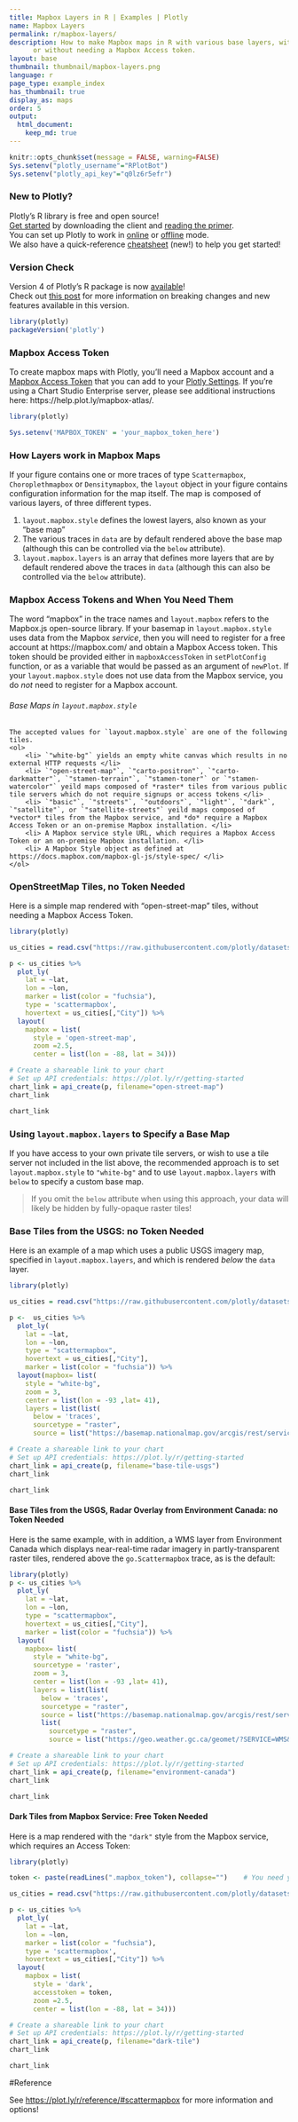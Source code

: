 ```yaml
---
title: Mapbox Layers in R | Examples | Plotly
name: Mapbox Layers
permalink: r/mapbox-layers/
description: How to make Mapbox maps in R with various base layers, with
      or without needing a Mapbox Access token.
layout: base
thumbnail: thumbnail/mapbox-layers.png
language: r
page_type: example_index
has_thumbnail: true
display_as: maps
order: 5
output:
  html_document:
    keep_md: true
---
```


```r
knitr::opts_chunk$set(message = FALSE, warning=FALSE)
Sys.setenv("plotly_username"="RPlotBot")
Sys.setenv("plotly_api_key"="q0lz6r5efr")
```
### New to Plotly?

Plotly's R library is free and open source!<br>
[Get started](https://plot.ly/r/getting-started/) by downloading the client and [reading the primer](https://plot.ly/r/getting-started/).<br>
You can set up Plotly to work in [online](https://plot.ly/r/getting-started/#hosting-graphs-in-your-online-plotly-account) or [offline](https://plot.ly/r/offline/) mode.<br>
We also have a quick-reference [cheatsheet](https://images.plot.ly/plotly-documentation/images/r_cheat_sheet.pdf) (new!) to help you get started!

### Version Check

Version 4 of Plotly's R package is now [available](https://plot.ly/r/getting-started/#installation)!<br>
Check out [this post](http://moderndata.plot.ly/upgrading-to-plotly-4-0-and-above/) for more information on breaking changes and new features available in this version.
```r
library(plotly)
packageVersion('plotly')
```

### Mapbox Access Token

To create mapbox maps with Plotly, you'll need a Mapbox account and a [Mapbox Access Token](https://www.mapbox.com/studio/) that you can add to your [Plotly Settings](https://plot.ly/settings/mapbox). If you're using a Chart Studio Enterprise server, please see additional instructions here: https://help.plot.ly/mapbox-atlas/.

```r
library(plotly)

Sys.setenv('MAPBOX_TOKEN' = 'your_mapbox_token_here')
```

### How Layers work in Mapbox Maps

  If your figure contains one or more traces of type `Scattermapbox`, `Choroplethmapbox` or `Densitymapbox`, the `layout` object in your figure contains configuration information for the map itself. The map is composed of various layers, of three different types.
    <ol>
        <li> `layout.mapbox.style` defines the lowest layers, also known as your "base map"</li>
        <li> The various traces in `data` are by default rendered above the base map (although this can be controlled via the `below` attribute).</li>
        <li> `layout.mapbox.layers` is an array that defines more layers that are by default rendered above the traces in `data` (although this can also be controlled via the `below` attribute).</li>
    </ol>


### Mapbox Access Tokens and When You Need Them

  The word "mapbox" in the trace names and `layout.mapbox` refers to the Mapbox.js open-source library. If your basemap in `layout.mapbox.style` uses data from the Mapbox *service*, then you will need to register for a free account at https://mapbox.com/ and obtain a Mapbox Access token. This token should be provided either in `mapboxAccessToken`  in `setPlotConfig` function, or as a variable that would be passed as an argument of `newPlot`.
    If your `layout.mapbox.style` does not use data from the Mapbox service, you do *not* need to register for a Mapbox account.
    <h6>Base Maps in `layout.mapbox.style`</h6>
    The accepted values for `layout.mapbox.style` are one of the following tiles.
    <ol>
        <li> `"white-bg"` yields an empty white canvas which results in no external HTTP requests </li>
        <li> `"open-street-map"`, `"carto-positron"`, `"carto-darkmatter"`, `"stamen-terrain"`, `"stamen-toner"` or `"stamen-watercolor"` yeild maps composed of *raster* tiles from various public tile servers which do not require signups or access tokens </li>
        <li> `"basic"`, `"streets"`, `"outdoors"`, `"light"`, `"dark"`, `"satellite"`, or `"satellite-streets"` yeild maps composed of *vector* tiles from the Mapbox service, and *do* require a Mapbox Access Token or an on-premise Mapbox installation. </li>
        <li> A Mapbox service style URL, which requires a Mapbox Access Token or an on-premise Mapbox installation. </li>
        <li> A Mapbox Style object as defined at https://docs.mapbox.com/mapbox-gl-js/style-spec/ </li>
    </ol>

### OpenStreetMap Tiles, no Token Needed

   Here is a simple map rendered with "open-street-map" tiles, without needing a Mapbox Access Token.

```r
library(plotly)

us_cities = read.csv("https://raw.githubusercontent.com/plotly/datasets/master/us-cities-top-1k.csv")

p <- us_cities %>%
  plot_ly(
    lat = ~lat,
    lon = ~lon,
    marker = list(color = "fuchsia"),
    type = 'scattermapbox',
    hovertext = us_cities[,"City"]) %>%
  layout(
    mapbox = list(
      style = 'open-street-map',
      zoom =2.5,
      center = list(lon = -88, lat = 34)))

# Create a shareable link to your chart
# Set up API credentials: https://plot.ly/r/getting-started
chart_link = api_create(p, filename="open-street-map")
chart_link
```

```r
chart_link
```

### Using `layout.mapbox.layers` to Specify a Base Map

If you have access to your own private tile servers, or wish to use a tile server not included in the list above, the recommended approach is to set `layout.mapbox.style` to `"white-bg"` and to use `layout.mapbox.layers` with `below` to specify a custom base map.

> If you omit the `below` attribute when using this approach, your data will likely be hidden by fully-opaque raster tiles!

### Base Tiles from the USGS: no Token Needed

Here is an example of a map which uses a public USGS imagery map, specified in `layout.mapbox.layers`, and which is rendered *below* the `data` layer.

```r
library(plotly)

us_cities = read.csv("https://raw.githubusercontent.com/plotly/datasets/master/us-cities-top-1k.csv")

p <-  us_cities %>%
  plot_ly(
    lat = ~lat,
    lon = ~lon,
    type = "scattermapbox",
    hovertext = us_cities[,"City"],
    marker = list(color = "fuchsia")) %>%
  layout(mapbox= list(
    style = "white-bg",
    zoom = 3,
    center = list(lon = -93 ,lat= 41),
    layers = list(list(
      below = 'traces',
      sourcetype = "raster",
      source = list("https://basemap.nationalmap.gov/arcgis/rest/services/USGSImageryOnly/MapServer/tile/{z}/{y}/{x}")))))

# Create a shareable link to your chart
# Set up API credentials: https://plot.ly/r/getting-started
chart_link = api_create(p, filename="base-tile-usgs")
chart_link
```

```r
chart_link
```

#### Base Tiles from the USGS, Radar Overlay from Environment Canada: no Token Needed

Here is the same example, with in addition, a WMS layer from Environment Canada which displays near-real-time radar imagery in partly-transparent raster tiles, rendered above the `go.Scattermapbox` trace, as is the default:

```r
library(plotly)
p <- us_cities %>%
  plot_ly(
    lat = ~lat,
    lon = ~lon,
    type = "scattermapbox",
    hovertext = us_cities[,"City"],
    marker = list(color = "fuchsia")) %>%
  layout(
    mapbox= list(
      style = "white-bg",
      sourcetype = 'raster',
      zoom = 3,
      center = list(lon = -93 ,lat= 41),
      layers = list(list(
        below = 'traces',
        sourcetype = "raster",
        source = list("https://basemap.nationalmap.gov/arcgis/rest/services/USGSImageryOnly/MapServer/tile/{z}/{y}/{x}")),
        list(
          sourcetype = "raster",
          source = list("https://geo.weather.gc.ca/geomet/?SERVICE=WMS&VERSION=1.3.0&REQUEST=GetMap&BBOX={bbox-epsg-3857}&CRS=EPSG:3857&WIDTH=1000&HEIGHT=1000&LAYERS=RADAR_1KM_RDBR&TILED=true&FORMAT=image/png")))))

# Create a shareable link to your chart
# Set up API credentials: https://plot.ly/r/getting-started
chart_link = api_create(p, filename="environment-canada")
chart_link
```

```r
chart_link
```
#### Dark Tiles from Mapbox Service: Free Token Needed

Here is a map rendered with the `"dark"` style from the Mapbox service, which requires an Access Token:

```r
library(plotly)

token <- paste(readLines(".mapbox_token"), collapse="")    # You need your own token

us_cities = read.csv("https://raw.githubusercontent.com/plotly/datasets/master/us-cities-top-1k.csv")

p <- us_cities %>%
  plot_ly(
    lat = ~lat,
    lon = ~lon,
    marker = list(color = "fuchsia"),
    type = 'scattermapbox',
    hovertext = us_cities[,"City"]) %>%
  layout(
    mapbox = list(
      style = 'dark',
      accesstoken = token,
      zoom =2.5,
      center = list(lon = -88, lat = 34)))

# Create a shareable link to your chart
# Set up API credentials: https://plot.ly/r/getting-started
chart_link = api_create(p, filename="dark-tile")
chart_link
```

```r
chart_link
```

#Reference

See [https://plot.ly/r/reference/#scattermapbox](https://plot.ly/r/reference/#scattermapbox) for more information and options!
